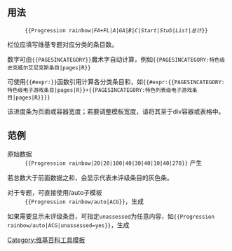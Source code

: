 {{Documentation subpage}}

{{Lua|Module:Progression rainbow}}

== 用法 ==

: <code><nowiki>{{Progression rainbow|</nowiki>''FA+FL''|''A''|''GA''|''B''|''C''|''Start''|''Stub''|''List''|''总计''<nowiki>}}</nowiki></code>

栏位应填写维基专题对应分类的条目数。

数字可由<code><nowiki>{{PAGESINCATEGORY}}</nowiki></code>魔术字自动计算，例如<code><nowiki>{{PAGESINCATEGORY:特色级史克威尔艾尼克斯条目|pages|R}}</nowiki></code>

可使用<code><nowiki>{{#expr:}}</nowiki></code>函数引用计算各分类条目和，如<code><nowiki>{{#expr:{{PAGESINCATEGORY:特色级电子游戏条目|pages|R}}+{{PAGESINCATEGORY:特色列表级电子游戏条目|pages|R}}}}</nowiki></code>

该进度条为页面或容器宽度；若要调整模板宽度，请将其至于div容器或表格中。

== 范例 ==

; 原始数据
: <code><nowiki>{{Progression rainbow|</nowiki>20|20|100|40|30|40|10|40|270<nowiki>}}</nowiki></code> 产生

{{Progression rainbow|20|20|100|40|30|40|10|40|310}}

若总数大于前面数据之和，会显示代表未评级条目的灰色条。

; 对于专题，可直接使用/auto子模板
: <code><nowiki>{{Progression rainbow/auto|ACG}}</nowiki></code>，生成
{{Progression rainbow/auto|ACG}}

如果需要显示未评级条目，可指定<code>unassessed</code>为任意内容，如<code><nowiki>{{Progression rainbow/auto|ACG|unassessed=yes}}</nowiki></code>，生成
{{Progression rainbow/auto|ACG|unassessed=yes}}

{{Progress templates}}
<includeonly>
<!-- Categories and interwikis go here: -->
[[Category:维基百科工具模板]]
</includeonly>